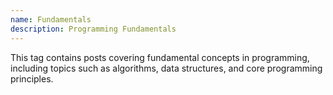 ```yaml
---
name: Fundamentals
description: Programming Fundamentals
---
```


This tag contains posts covering fundamental concepts in programming, including topics such as algorithms, data structures, and core programming principles.
